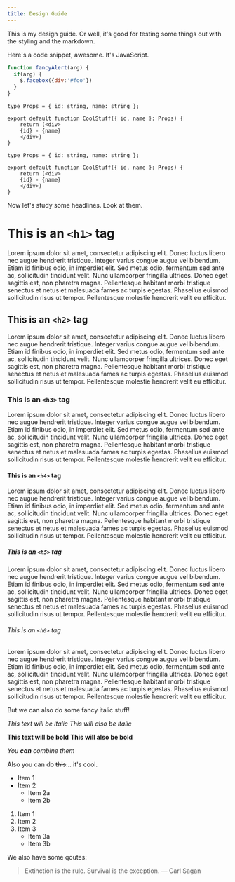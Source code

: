 ```yaml
---
title: Design Guide
---
```


This is my design guide.
Or well, it's good for testing some things out with the styling and the markdown.

Here's a code snippet, awesome. It's JavaScript.

```javascript
function fancyAlert(arg) {
  if(arg) {
    $.facebox({div:'#foo'})
  }
}
```

```tsx
type Props = { id: string, name: string };

export default function CoolStuff({ id, name }: Props) {
	return (<div>
	{id} - {name}
	</div>)
}
```

```tsx filename="app/components/CoolStuff.tsx" showLineNumbers
type Props = { id: string, name: string };

export default function CoolStuff({ id, name }: Props) {
	return (<div>
	{id} - {name}
	</div>)
}
```


Now let's study some headlines. Look at them.

# This is an `<h1>` tag

Lorem ipsum dolor sit amet, consectetur adipiscing elit. Donec luctus libero nec augue hendrerit tristique. Integer varius congue augue vel bibendum. Etiam id finibus odio, in imperdiet elit. Sed metus odio, fermentum sed ante ac, sollicitudin tincidunt velit. Nunc ullamcorper fringilla ultrices. Donec eget sagittis est, non pharetra magna. Pellentesque habitant morbi tristique senectus et netus et malesuada fames ac turpis egestas. Phasellus euismod sollicitudin risus ut tempor. Pellentesque molestie hendrerit velit eu efficitur.

## This is an `<h2>` tag

Lorem ipsum dolor sit amet, consectetur adipiscing elit. Donec luctus libero nec augue hendrerit tristique. Integer varius congue augue vel bibendum. Etiam id finibus odio, in imperdiet elit. Sed metus odio, fermentum sed ante ac, sollicitudin tincidunt velit. Nunc ullamcorper fringilla ultrices. Donec eget sagittis est, non pharetra magna. Pellentesque habitant morbi tristique senectus et netus et malesuada fames ac turpis egestas. Phasellus euismod sollicitudin risus ut tempor. Pellentesque molestie hendrerit velit eu efficitur.

### This is an `<h3>` tag

Lorem ipsum dolor sit amet, consectetur adipiscing elit. Donec luctus libero nec augue hendrerit tristique. Integer varius congue augue vel bibendum. Etiam id finibus odio, in imperdiet elit. Sed metus odio, fermentum sed ante ac, sollicitudin tincidunt velit. Nunc ullamcorper fringilla ultrices. Donec eget sagittis est, non pharetra magna. Pellentesque habitant morbi tristique senectus et netus et malesuada fames ac turpis egestas. Phasellus euismod sollicitudin risus ut tempor. Pellentesque molestie hendrerit velit eu efficitur.

#### This is an `<h4>` tag

Lorem ipsum dolor sit amet, consectetur adipiscing elit. Donec luctus libero nec augue hendrerit tristique. Integer varius congue augue vel bibendum. Etiam id finibus odio, in imperdiet elit. Sed metus odio, fermentum sed ante ac, sollicitudin tincidunt velit. Nunc ullamcorper fringilla ultrices. Donec eget sagittis est, non pharetra magna. Pellentesque habitant morbi tristique senectus et netus et malesuada fames ac turpis egestas. Phasellus euismod sollicitudin risus ut tempor. Pellentesque molestie hendrerit velit eu efficitur.

##### This is an `<h5>` tag

Lorem ipsum dolor sit amet, consectetur adipiscing elit. Donec luctus libero nec augue hendrerit tristique. Integer varius congue augue vel bibendum. Etiam id finibus odio, in imperdiet elit. Sed metus odio, fermentum sed ante ac, sollicitudin tincidunt velit. Nunc ullamcorper fringilla ultrices. Donec eget sagittis est, non pharetra magna. Pellentesque habitant morbi tristique senectus et netus et malesuada fames ac turpis egestas. Phasellus euismod sollicitudin risus ut tempor. Pellentesque molestie hendrerit velit eu efficitur.

###### This is an `<h6>` tag

Lorem ipsum dolor sit amet, consectetur adipiscing elit. Donec luctus libero nec augue hendrerit tristique. Integer varius congue augue vel bibendum. Etiam id finibus odio, in imperdiet elit. Sed metus odio, fermentum sed ante ac, sollicitudin tincidunt velit. Nunc ullamcorper fringilla ultrices. Donec eget sagittis est, non pharetra magna. Pellentesque habitant morbi tristique senectus et netus et malesuada fames ac turpis egestas. Phasellus euismod sollicitudin risus ut tempor. Pellentesque molestie hendrerit velit eu efficitur.



But we can also do some fancy italic stuff!

*This text will be italic*
_This will also be italic_

**This text will be bold**
__This will also be bold__

*You **can** combine them*

Also you can do ~~this~~... it's cool.

* Item 1
* Item 2
  * Item 2a
  * Item 2b


 1. Item 1
2. Item 2
3. Item 3
   * Item 3a
   * Item 3b


We also have some qoutes:

> Extinction is the rule. Survival is the exception.
> — Carl Sagan

